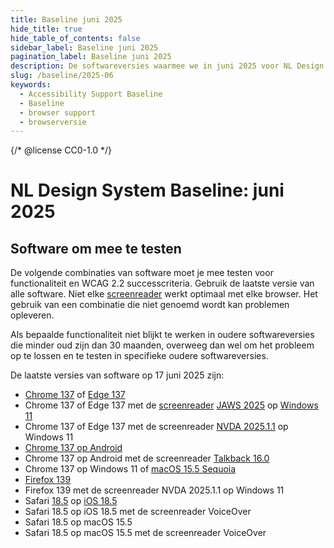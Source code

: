 ```yaml
---
title: Baseline juni 2025
hide_title: true
hide_table_of_contents: false
sidebar_label: Baseline juni 2025
pagination_label: Baseline juni 2025
description: De softwareversies waarmee we in juni 2025 voor NL Design System testen voor Baseline support.
slug: /baseline/2025-06
keywords:
  - Accessibility Support Baseline
  - Baseline
  - browser support
  - browserversie
---
```


{/* @license CC0-1.0 */}

# NL Design System Baseline: juni 2025

## Software om mee te testen

De volgende combinaties van software moet je mee testen voor functionaliteit en WCAG 2.2 successcriteria. Gebruik de laatste versie van alle software. Niet elke [screenreader](/woordenlijst/#screenreader) werkt optimaal met elke browser. Het gebruik van een combinatie die niet genoemd wordt kan problemen opleveren.

Als bepaalde functionaliteit niet blijkt te werken in oudere softwareversies die minder oud zijn dan 30 maanden, overweeg dan wel om het probleem op te lossen en te testen in specifieke oudere softwareversies.

De laatste versies van software op 17 juni 2025 zijn:

- [Chrome 137](https://chromereleases.googleblog.com/2025/06/stable-channel-update-for-desktop_10.html) of [Edge 137](https://learn.microsoft.com/en-us/deployedge/microsoft-edge-relnote-stable-channel#version-1370329683-june-13-2025)
- Chrome 137 of Edge 137 met de [screenreader](/woordenlijst/#screenreader) [JAWS 2025](https://support.freedomscientific.com/Downloads/JAWS/JAWSWhatsNew?version=2025) op [Windows 11](https://www.microsoft.com/en-us/software-download/windows11)
- Chrome 137 of Edge 137 met de screenreader [NVDA 2025.1.1](https://www.nvaccess.org/post/nvda-2025-1-1/) op Windows 11
- [Chrome 137 op Android](https://chromereleases.googleblog.com/2025/06/chrome-for-android-update_0960553905.html)
- Chrome 137 op Android met de screenreader [Talkback 16.0](https://support.google.com/accessibility/android/answer/16294093?hl=en&ref_topic=10601875&sjid=15881667813641533001-EU)
- Chrome 137 op Windows 11 of [macOS 15.5 Sequoia](https://developer.apple.com/documentation/macos-release-notes/macos-15_5-release-notes)
- [Firefox 139](https://www.mozilla.org/en-US/firefox/139.0.4/releasenotes/)
- Firefox 139 met de screenreader NVDA 2025.1.1 op Windows 11
- Safari [18.5](https://developer.apple.com/documentation/safari-release-notes/safari-18_5-release-notes) op [iOS 18.5](https://developer.apple.com/documentation/ios-ipados-release-notes/ios-ipados-18_5-release-notes)
- Safari 18.5 op iOS 18.5 met de screenreader VoiceOver
- Safari 18.5 op macOS 15.5
- Safari 18.5 op macOS 15.5 met de screenreader VoiceOver
